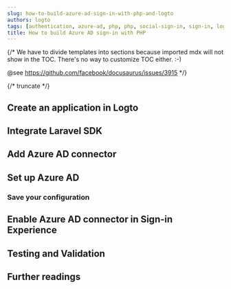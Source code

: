 ```yaml
---
slug: how-to-build-azure-ad-sign-in-with-php-and-logto
authors: logto
tags: [authentication, azure-ad, php, php, social-sign-in, sign-in, login]
title: How to build Azure AD sign-in with PHP
---
```


{/*
  We have to divide templates into sections because imported mdx will not show in the TOC.
  There's no way to customize TOC either. :-)

  @see https://github.com/facebook/docusaurus/issues/3915
*/}



{/* truncate */}

<Intro connector={connector} sdk="PHP" link="https://www.php.net/" />

## Create an application in Logto

<CreateApplication type="Traditional web" framework="Laravel" />

## Integrate Laravel SDK

<IntegrateSdk />

## Add Azure AD connector

<AddSocialConnector connector={connector} framework="Laravel" />

## Set up Azure AD

<ConnectorGuide />

### Save your configuration

<SaveYourConfiguration connector={connector} />

## Enable Azure AD connector in Sign-in Experience

<EnableSocialConnector connector={connector} />

## Testing and Validation

<TestingAndValidation connector={connector} sdk="PHP" />

## Further readings

<FurtherReadings />